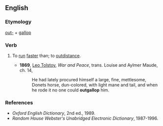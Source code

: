 ==English==

===Etymology===
[[out-]] + [[gallop]]

===Verb===
{{en-verb}}

# {{transitive|especially of horses or riders}} To [[run]] [[fast]]er than; to [[outdistance]].
#*'''1869''', [[w:Leo_Tolstoy|Leo Tolstoy]], ''War and Peace'', trans. Louise and Aylmer Maude, ch. 14,
#*:He had lately procured himself a large, fine, mettlesome, Donets horse, dun-colored, with light mane and tail, and when he rode it no one could '''outgallop''' him.

===References===
*''Oxford English Dictionary'', 2nd ed., 1989.
*''Random House Webster's Unabridged Electronic Dictionary'', 1987-1996.